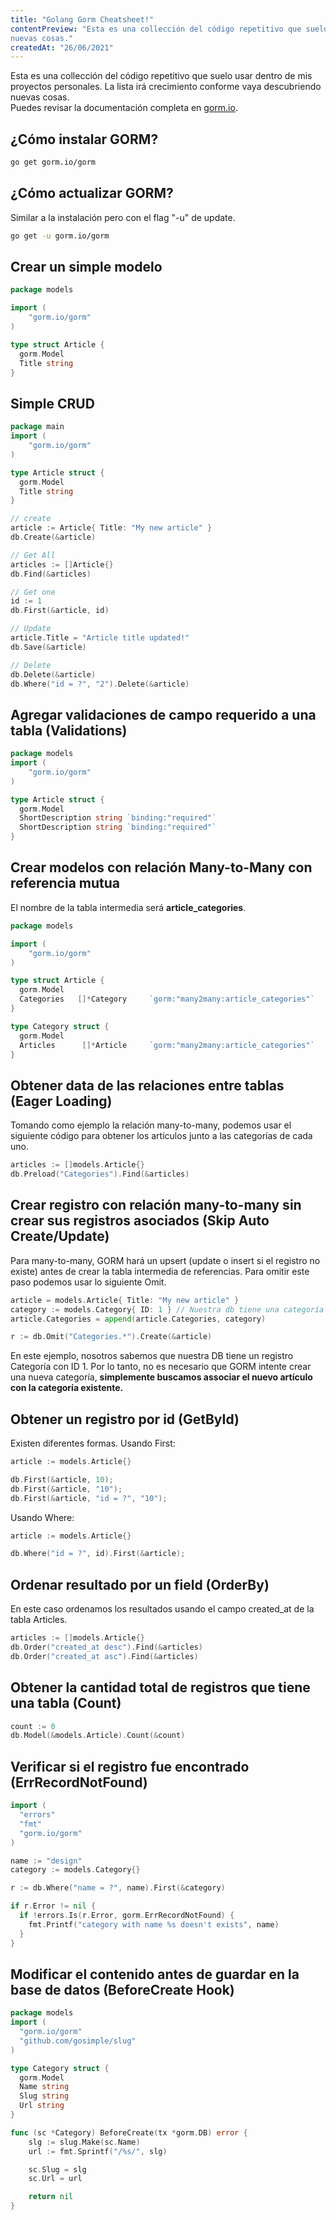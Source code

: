 ```yaml
---
title: "Golang Gorm Cheatsheet!"
contentPreview: "Esta es una collección del código repetitivo que suelo usar dentro de mis proyectos personales. La lista irá crecimiento conforme vaya descubriendo
nuevas cosas."
createdAt: "26/06/2021"
---
```


Esta es una collección del código repetitivo que suelo usar dentro de mis proyectos personales. La lista irá crecimiento conforme vaya descubriendo
nuevas cosas.<br/>Puedes revisar la documentación completa en [gorm.io](https://gorm.io/).

## ¿Cómo instalar GORM?
```bash
go get gorm.io/gorm
```

## ¿Cómo actualizar GORM?
Similar a la instalación pero con el flag "-u" de update.
```bash
go get -u gorm.io/gorm
```

## Crear un simple modelo
```go
package models

import (
	"gorm.io/gorm"
)

type struct Article {
  gorm.Model
  Title string
}
```

## Simple CRUD
```go
package main
import (
	"gorm.io/gorm"
)

type Article struct {
  gorm.Model
  Title string
}

// create
article := Article{ Title: "My new article" }
db.Create(&article)

// Get All
articles := []Article{}
db.Find(&articles)

// Get one
id := 1
db.First(&article, id)

// Update
article.Title = "Article title updated!"
db.Save(&article)

// Delete
db.Delete(&article)
db.Where("id = ?", "2").Delete(&article)
```

## Agregar validaciones de campo requerido a una tabla (Validations)
```go
package models
import (
	"gorm.io/gorm"
)

type Article struct {
  gorm.Model
  ShortDescription string `binding:"required"`
  ShortDescription string `binding:"required"`
}
```

## Crear modelos con relación Many-to-Many con referencia mutua
El nombre de la tabla intermedia será **article_categories**.
```go
package models

import (
	"gorm.io/gorm"
)

type struct Article {
  gorm.Model
  Categories   []*Category     `gorm:"many2many:article_categories"`
}

type Category struct {
  gorm.Model
  Articles      []*Article     `gorm:"many2many:article_categories"`
}
```

## Obtener data de las relaciones entre tablas (Eager Loading)
Tomando como ejemplo la relación many-to-many, podemos usar el siguiente código para
obtener los artículos junto a las categorías de cada uno.
```go
articles := []models.Article{}
db.Preload("Categories").Find(&articles)
```


## Crear registro con relación many-to-many sin crear sus registros asociados (Skip Auto Create/Update)
Para many-to-many, GORM hará un upsert (update o insert si el registro no existe) antes de crear la
tabla intermedia de referencias. Para omitir este paso podemos usar lo siguiente Omit.
```go
article = models.Article{ Title: "My new article" }
category := models.Category{ ID: 1 } // Nuestra db tiene una categoría con el ID 1
article.Categories = append(article.Categories, category)

r := db.Omit("Categories.*").Create(&article)
```
En este ejemplo, nosotros sabemos que nuestra DB tiene un registro Categoría con ID 1.
Por lo tanto, no es necesario que GORM intente crear una nueva categoría, **simplemente buscamos
associar el nuevo artículo con la categoría existente.**


## Obtener un registro por id (GetById)
Existen diferentes formas. Usando First:
```go
article := models.Article{}

db.First(&article, 10);
db.First(&article, "10");
db.First(&article, "id = ?", "10");
```
Usando Where:
```go
article := models.Article{}

db.Where("id = ?", id).First(&article);
```

## Ordenar resultado por un field (OrderBy)
En este caso ordenamos los resultados usando el campo created_at de la tabla Articles.
```go
articles := []models.Article{}
db.Order("created_at desc").Find(&articles)
db.Order("created_at asc").Find(&articles)
```

## Obtener la cantidad total de registros que tiene una tabla (Count)
```go
count := 0
db.Model(&models.Article).Count(&count)
```

## Verificar si el registro fue encontrado (ErrRecordNotFound)
```go
import (
  "errors"
  "fmt"
  "gorm.io/gorm"
)

name := "design"
category := models.Category{}

r := db.Where("name = ?", name).First(&category)

if r.Error != nil {
  if !errors.Is(r.Error, gorm.ErrRecordNotFound) {
    fmt.Printf("category with name %s doesn't exists", name)
  }
}
```

## Modificar el contenido antes de guardar en la base de datos (BeforeCreate Hook)
```go
package models
import (
  "gorm.io/gorm"
  "github.com/gosimple/slug"
)

type Category struct {
  gorm.Model
  Name string
  Slug string
  Url string
}

func (sc *Category) BeforeCreate(tx *gorm.DB) error {
	slg := slug.Make(sc.Name)
	url := fmt.Sprintf("/%s/", slg)

	sc.Slug = slg
	sc.Url = url

	return nil
}
```

